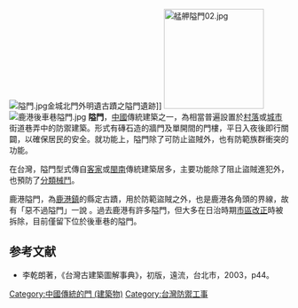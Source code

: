[[File:隘門.jpg|thumb]]金城北門外明遺古蹟之隘門遺跡]]
[[File:艋舺隘門02.jpg|180px]]
[[File:鹿港後車巷隘門.jpg|thumb]]
'''隘門'''，[[中國|中國]]傳統建築之一，為相當普遍設置於[[村落|村落]]或[[城市|城市]]街道巷弄中的防禦建築。形式有磚石造的牆門及單開間的門樓，平日入夜後即行關闢，以確保居民的安全。就功能上，隘門除了可防止盜賊外，也有防範族群衝突的功能。

在台灣，隘門型式傳自[[客家|客家]]或[[閩南|閩南]]傳統建築居多，主要功能除了阻止盜賊進犯外，也預防了[[分類械鬥|分類械鬥]]。

鹿港隘門，為[[鹿港鎮|鹿港鎮]]的縣定古蹟，用於防範盜賊之外，也是鹿港各角頭的界線，故有「惡不過隘門」一說 。過去鹿港有許多隘門，但大多在日治時期[[市區改正|市區改正]]時被拆除，目前僅留下位於後車巷的隘門。

==参考文献==
*李乾朗著，《台灣古建築圖解事典》，初版，遠流，台北市，2003，p44。

[[Category:中國傳統的門_(建築物)|Category:中國傳統的門 (建築物)]]
[[Category:台灣防禦工事|Category:台灣防禦工事]]